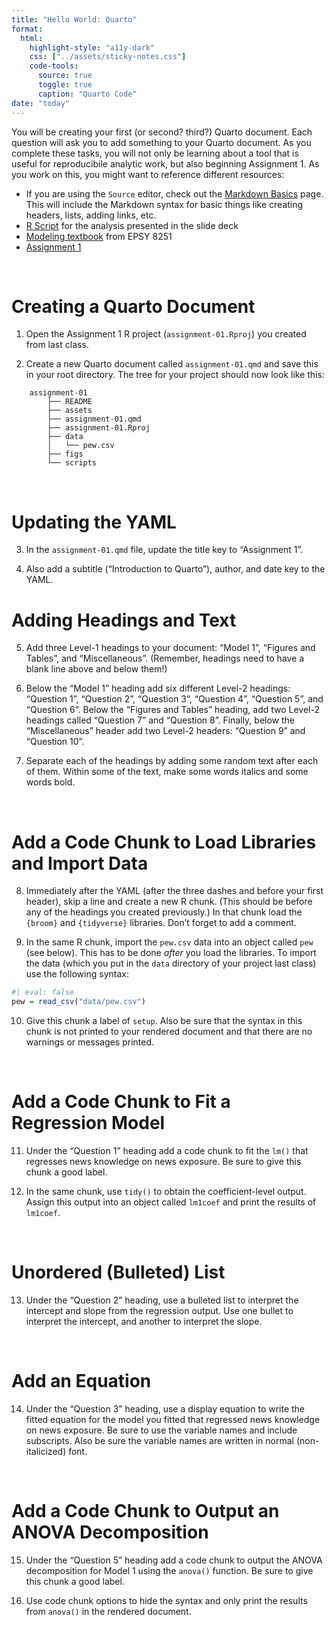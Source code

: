 ```yaml
---
title: "Hello World: Quarto"
format:
  html:
    highlight-style: "a11y-dark"
    css: ["../assets/sticky-notes.css"]
    code-tools:
      source: true
      toggle: true
      caption: "Quarto Code"
date: "today"
---
```


You will be creating your first (or second? third?) Quarto document. Each question will ask you to add something to your Quarto document. As you complete these tasks, you will not only be learning about a tool that is useful for reproducibile analytic work, but also beginning Assignment 1. As you work on this, you might want to reference different resources:

- If you are using the `Source` editor, check out the [Markdown Basics](https://quarto.org/docs/authoring/markdown-basics.html) page. This will include the Markdown syntax for basic things like creating headers, lists, adding links, etc.
- [R Script](../scripts/01-regression-review.R) for the analysis presented in the slide deck
- [Modeling textbook](https://zief0002.github.io/modeling/) from EPSY 8251
- [Assignment 1](../assignments/assignment-01.html)

<br />

# Creating a Quarto Document

1. Open the Assignment 1 R project (`assignment-01.Rproj`) you created from last class.

2. Create a new Quarto document called `assignment-01.qmd` and save this in your root directory. The tree for your project should now look like this:

```
    assignment-01
        ├── README
        ├── assets
        ├── assignment-01.qmd
        ├── assignment-01.Rproj
        ├── data
        │   └── pew.csv
        ├── figs
        └── scripts 
```


<br />

# Updating the YAML

3. In the `assignment-01.qmd` file, update the title key to "Assignment 1".

4. Also add a subtitle ("Introduction to Quarto"), author, and date key to the YAML.


# Adding Headings and Text

5. Add three Level-1 headings to your document: "Model 1", "Figures and Tables", and "Miscellaneous". (Remember, headings need to have a blank line above and below them!)

6. Below the "Model 1" heading add six different Level-2 headings: "Question 1", "Question 2", "Question 3", "Question 4", "Question 5", and "Question 6".  Below the "Figures and Tables" heading, add two Level-2 headings called "Question 7" and "Question 8". Finally, below the "Miscellaneous" header add two Level-2 headers: "Question 9" and "Question 10".

7. Separate each of the headings by adding some random text after each of them. Within some of the text, make some words italics and some words bold.

<br />


# Add a Code Chunk to Load Libraries and Import Data

8. Immediately after the YAML (after the three dashes and before your first header), skip a line and create a new R chunk. (This should be before any of the headings you created previously.) In that chunk load the `{broom}` and `{tidyverse}` libraries. Don't forget to add a comment.

9. In the same R chunk, import the `pew.csv` data into an object called `pew` (see below). This has to be done *after* you load the libraries. To import the data (which you put in the `data` directory of your project last class) use the following syntax:

```r
#| eval: false
pew = read_csv("data/pew.csv")
```

10. Give this chunk a label of `setup`. Also be sure that the syntax in this chunk is not printed to your rendered document and that there are no warnings or messages printed.

<br />

# Add a Code Chunk to Fit a Regression Model

11. Under the "Question 1" heading add a code chunk to fit the `lm()` that regresses news knowledge on news exposure. Be sure to give this chunk a good label.

12. In the same chunk, use `tidy()` to obtain the coefficient-level output. Assign this output into an object called `lm1coef` and print the results of `lm1coef`.

<br />

# Unordered (Bulleted) List

13. Under the "Question 2" heading, use a bulleted list to interpret the intercept and slope from the regression output. Use one bullet to interpret the intercept, and another to interpret the slope.

<br />

# Add an Equation

14. Under the "Question 3" heading, use a display equation to write the fitted equation for the model you fitted that regressed news knowledge on news exposure. Be sure to use the variable names and include subscripts. Also be sure the variable names are written in normal (non-italicized) font.

<br />

# Add a Code Chunk to Output an ANOVA Decomposition

15. Under the "Question 5" heading add a code chunk to output the ANOVA decomposition for Model 1 using the `anova()` function. Be sure to give this chunk a good label.

16. Use code chunk options to hide the syntax and only print the results from `anova()` in the rendered document.

<br />
